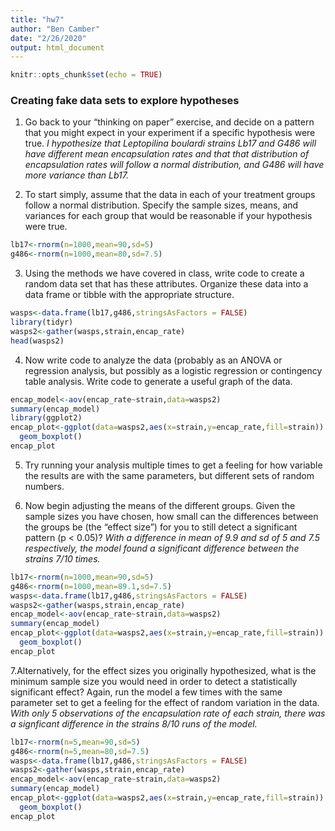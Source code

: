 ```yaml
---
title: "hw7"
author: "Ben Camber"
date: "2/26/2020"
output: html_document
---
```


```r
knitr::opts_chunk$set(echo = TRUE)
```

### Creating fake data sets to explore hypotheses
1. Go back to your “thinking on paper” exercise, and decide on a pattern that you might expect in your experiment if a specific hypothesis were true.
*I hypothesize that Leptopilina boulardi strains Lb17 and G486 will have different mean encapsulation rates and that that distribution of encapsulation rates will follow a normal distribution, and G486 will have more variance than Lb17.*

2. To start simply, assume that the data in each of your treatment groups follow a normal distribution. Specify the sample sizes, means, and variances for each group that would be reasonable if your hypothesis were true.
```r
lb17<-rnorm(n=1000,mean=90,sd=5)
g486<-rnorm(n=1000,mean=80,sd=7.5)
```
3. Using the methods we have covered in class, write code to create a random data set that has these attributes. Organize these data into a data frame or tibble with the appropriate structure.
```r
wasps<-data.frame(lb17,g486,stringsAsFactors = FALSE)
library(tidyr)
wasps2<-gather(wasps,strain,encap_rate)
head(wasps2)

```
4. Now write code to analyze the data (probably as an ANOVA or regression analysis, but possibly as a logistic regression or contingency table analysis. Write code to generate a useful graph of the data. 
```r
encap_model<-aov(encap_rate~strain,data=wasps2)
summary(encap_model)
library(ggplot2)
encap_plot<-ggplot(data=wasps2,aes(x=strain,y=encap_rate,fill=strain)) + 
  geom_boxplot()
encap_plot
```
5. Try running your analysis multiple times to get a feeling for how variable the results are with the same parameters, but different sets of random numbers.

6. Now begin adjusting the means of the different groups. Given the sample sizes you have chosen, how small can the differences between the groups be (the “effect size”) for you to still detect a significant pattern (p < 0.05)? *With a difference in mean of 9.9 and sd of 5 and 7.5 respectively, the model found a significant difference between the strains 7/10 times.*
```r
lb17<-rnorm(n=1000,mean=90,sd=5)
g486<-rnorm(n=1000,mean=89.1,sd=7.5)
wasps<-data.frame(lb17,g486,stringsAsFactors = FALSE)
wasps2<-gather(wasps,strain,encap_rate)
encap_model<-aov(encap_rate~strain,data=wasps2)
summary(encap_model)
encap_plot<-ggplot(data=wasps2,aes(x=strain,y=encap_rate,fill=strain)) + 
  geom_boxplot()
encap_plot
```

7.Alternatively, for the effect sizes you originally hypothesized, what is the minimum sample size you would need in order to detect a statistically significant effect? Again, run the model a few times with the same parameter set to get a feeling for the effect of random variation in the data. *With only 5 observations of the encapsulation rate of each strain, there was a signficant difference in the strains 8/10 runs of the model.* 

```r
lb17<-rnorm(n=5,mean=90,sd=5)
g486<-rnorm(n=5,mean=80,sd=7.5)
wasps<-data.frame(lb17,g486,stringsAsFactors = FALSE)
wasps2<-gather(wasps,strain,encap_rate)
encap_model<-aov(encap_rate~strain,data=wasps2)
summary(encap_model)
encap_plot<-ggplot(data=wasps2,aes(x=strain,y=encap_rate,fill=strain)) + 
  geom_boxplot()
encap_plot
```

